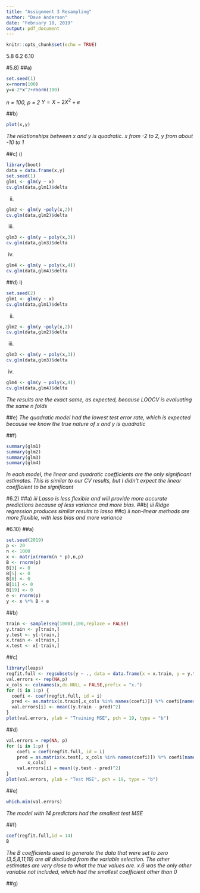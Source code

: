 ```yaml
---
title: "Assignment 3 Resampling"
author: "Dave Anderson"
date: "February 18, 2019"
output: pdf_document
---
```


```r
knitr::opts_chunk$set(echo = TRUE)
```

5.8 6.2 6.10


#5.8)
##a)
```r
set.seed(1)
x=rnorm(100)
y=x-2*x^2+rnorm(100)
```
*n = 100, p = 2*
$Y = X-2X^2+e$

##b)
```r
plot(x,y)
```
*The relationships between x and y is quadratic. x from -2 to 2, y from about -10 to 1*

##c)
i)
```r
library(boot)
data = data.frame(x,y)
set.seed(1)
glm1 <- glm(y ~ x)
cv.glm(data,glm1)$delta
```
ii)
```r
glm2 <- glm(y ~poly(x,2))
cv.glm(data,glm2)$delta
```
iii)
```r
glm3 <- glm(y ~ poly(x,3))
cv.glm(data,glm3)$delta
```
iiii)
```r
glm4 <- glm(y ~ poly(x,4))
cv.glm(data,glm4)$delta
```

##d)
i)
```r
set.seed(2)
glm1 <- glm(y ~ x)
cv.glm(data,glm1)$delta
```

ii)
```r
glm2 <- glm(y ~poly(x,2))
cv.glm(data,glm2)$delta
```
iii)
```r
glm3 <- glm(y ~ poly(x,3))
cv.glm(data,glm3)$delta
```
iiii)
```r
glm4 <- glm(y ~ poly(x,4))
cv.glm(data,glm4)$delta
```
*The results are the exact same, as expected, because LOOCV is evaluating the same n folds*

##e)
*The quadratic model had the lowest test error rate, which is expected because we know the true nature of x and y is quadratic*

##f)
```r
summary(glm1)
summary(glm2)
summary(glm3)
summary(glm4)
```
*In each model, the linear and quadratic coefficients are the only significant estimates. This is similar to our CV results, but I didn't expect the linear coefficient to be significant*

#6.2)
##a)
*iii Lasso is less flexible and will provide more accurate predictions because of less variance and more bias.*
##b)
*iii Ridge regression produces similar results to lasso*
##c)
*ii non-linear methods are more flexible, with less bias and more variance*

#6.10)
##a)
```r
set.seed(2019)
p <- 20
n <- 1000
x <- matrix(rnorm(n * p),n,p)
B <- rnorm(p)
B[3] <- 0
B[5] <- 0
B[8] <- 0
B[11] <- 0
B[19] <- 0
e <- rnorm(p)
y <- x %*% B + e
```

##b)
```r
train <- sample(seq(1000),100,replace = FALSE)
y.train <- y[train,]
y.test <- y[-train,]
x.train <- x[train,]
x.test <- x[-train,]

```

##c)
```r
library(leaps)
regfit.full <- regsubsets(y ~ ., data = data.frame(x = x.train, y = y.train),nvmax = p )
val.errors <- rep(NA,p)
x_cols <- colnames(x,do.NULL = FALSE,prefix = "x.")
for (i in 1:p) {
  coefi <- coef(regfit.full, id = i)
  pred <- as.matrix(x.train[,x_cols %in% names(coefi)]) %*% coefi[names(coefi) %in% x_cols]
  val.errors[i] <- mean((y.train - pred)^2)
}
plot(val.errors, ylab = "Training MSE", pch = 19, type = "b")
```

##d)
```r
val.errors = rep(NA, p)
for (i in 1:p) {
    coefi = coef(regfit.full, id = i)
    pred = as.matrix(x.test[, x_cols %in% names(coefi)]) %*% coefi[names(coefi) %in% 
        x_cols]
    val.errors[i] = mean((y.test - pred)^2)
}
plot(val.errors, ylab = "Test MSE", pch = 19, type = "b")
```



##e)
```r
which.min(val.errors)
```
*The model with 14 predictors had the smallest test MSE*

##f)
```r
coef(regfit.full,id = 14)
B
```
*The B coefficients used to generate the data that were set to zero (3,5,8,11,19) are all discluded from the variable selection. The other estimates are very close to what the true values are. x.6 was the only other variable not included, which had the smallest coefficient other than 0*

##g)
